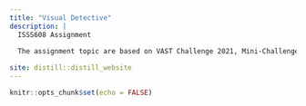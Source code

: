```yaml
---
title: "Visual Detective"
description: |
  ISSS608 Assignment
  
  The assignment topic are based on VAST Challenge 2021, Mini-Challenge 2

site: distill::distill_website
---
```



```r
knitr::opts_chunk$set(echo = FALSE)


```
